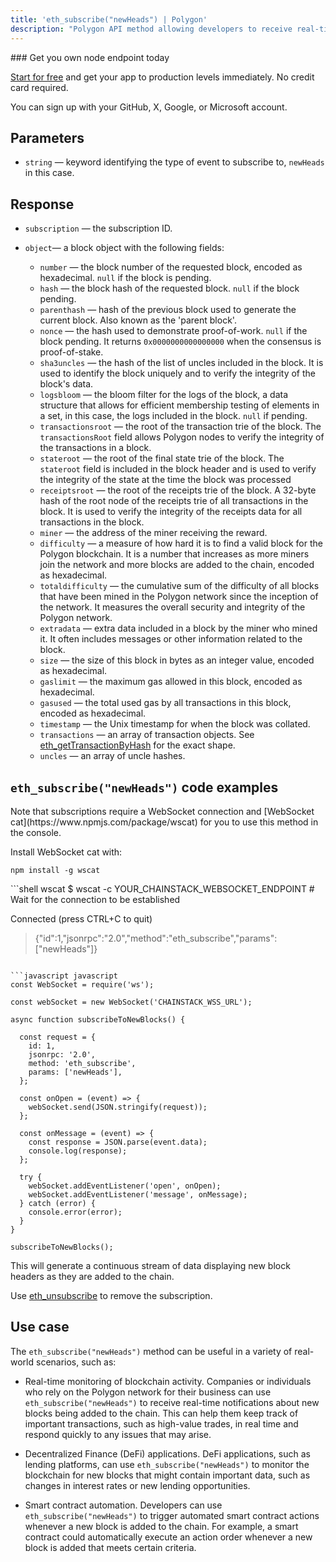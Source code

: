 ---
title: 'eth_subscribe("newHeads") | Polygon'
description: "Polygon API method allowing developers to receive real-time notifications regarding new block headers on the Polygon blockchain; it sends notifications whenever a new block is added."
---

<Check>
  ### Get you own node endpoint today

  [Start for free](https://console.chainstack.com/) and get your app to production levels immediately. No credit card required.

  You can sign up with your GitHub, X, Google, or Microsoft account.
</Check>

## Parameters

* `string` — keyword identifying the type of event to subscribe to, `newHeads` in this case.

## Response

* `subscription` — the subscription ID.

* `object`— a block object with the following fields:

  * `number` — the block number of the requested block, encoded as hexadecimal. `null` if the block is pending.
  * `hash` — the block hash of the requested block. `null` if the block pending.
  * `parenthash` — hash of the previous block used to generate the current block. Also known as the 'parent block'.
  * `nonce` — the hash used to demonstrate proof-of-work. `null` if the block pending. It returns `0x0000000000000000` when the consensus is proof-of-stake.
  * `sha3uncles` — the hash of the list of uncles included in the block. It is used to identify the block uniquely and to verify the integrity of the block's data.
  * `logsbloom` — the bloom filter for the logs of the block, a data structure that allows for efficient membership testing of elements in a set, in this case, the logs included in the block. `null` if pending.
  * `transactionsroot` — the root of the transaction trie of the block. The `transactionsRoot` field allows Polygon nodes to verify the integrity of the transactions in a block.
  * `stateroot` — the root of the final state trie of the block. The `stateroot` field is included in the block header and is used to verify the integrity of the state at the time the block was processed
  * `receiptsroot` — the root of the receipts trie of the block. A 32-byte hash of the root node of the receipts trie of all transactions in the block. It is used to verify the integrity of the receipts data for all transactions in the block.
  * `miner` — the address of the miner receiving the reward.
  * `difficulty` — a measure of how hard it is to find a valid block for the Polygon blockchain. It is a number that increases as more miners join the network and more blocks are added to the chain, encoded as hexadecimal.
  * `totaldifficulty` — the cumulative sum of the difficulty of all blocks that have been mined in the Polygon network since the inception of the network. It measures the overall security and integrity of the Polygon network.
  * `extradata` — extra data included in a block by the miner who mined it. It often includes messages or other information related to the block.
  * `size` — the size of this block in bytes as an integer value, encoded as hexadecimal.
  * `gaslimit` — the maximum gas allowed in this block, encoded as hexadecimal.
  * `gasused` — the total used gas by all transactions in this block, encoded as hexadecimal.
  * `timestamp` — the Unix timestamp for when the block was collated.
  * `transactions` — an array of transaction objects. See [eth\_getTransactionByHash](/api-reference/polygon_node_api/transaction_info/eth_getTransactionByHash) for the exact shape.
  * `uncles` — an array of uncle hashes.

## `eth_subscribe("newHeads")` code examples

<Info>
  Note that subscriptions require a WebSocket connection and [WebSocket cat](https://www.npmjs.com/package/wscat) for you to use this method in the console.

  Install WebSocket cat with:

  `npm install -g wscat`
</Info>

<CodeGroup>
  ```shell wscat
  $ wscat -c YOUR_CHAINSTACK_WEBSOCKET_ENDPOINT
  # Wait for the connection to be established

  Connected (press CTRL+C to quit)

  > {"id":1,"jsonrpc":"2.0","method":"eth_subscribe","params":["newHeads"]}
  ```

  ```javascript javascript
  const WebSocket = require('ws');

  const webSocket = new WebSocket('CHAINSTACK_WSS_URL');

  async function subscribeToNewBlocks() {

    const request = {
      id: 1,
      jsonrpc: '2.0',
      method: 'eth_subscribe',
      params: ['newHeads'],
    };

    const onOpen = (event) => {
      webSocket.send(JSON.stringify(request));
    };

    const onMessage = (event) => {
      const response = JSON.parse(event.data);
      console.log(response);
    };

    try {
      webSocket.addEventListener('open', onOpen);
      webSocket.addEventListener('message', onMessage);
    } catch (error) {
      console.error(error);
    }
  }

  subscribeToNewBlocks();
  ```
</CodeGroup>

This will generate a continuous stream of data displaying new block headers as they are added to the chain.

Use [eth\_unsubscribe](/api-reference/polygon-native-unsubscribe) to remove the subscription.

## Use case

The `eth_subscribe("newHeads")` method can be useful in a variety of real-world scenarios, such as:

* Real-time monitoring of blockchain activity. Companies or individuals who rely on the Polygon network for their business can use `eth_subscribe("newHeads")` to receive real-time notifications about new blocks being added to the chain. This can help them keep track of important transactions, such as high-value trades, in real time and respond quickly to any issues that may arise.

* Decentralized Finance (DeFi) applications. DeFi applications, such as lending platforms, can use `eth_subscribe("newHeads")` to monitor the blockchain for new blocks that might contain important data, such as changes in interest rates or new lending opportunities.

* Smart contract automation. Developers can use `eth_subscribe("newHeads")` to trigger automated smart contract actions whenever a new block is added to the chain. For example, a smart contract could automatically execute an action order whenever a new block is added that meets certain criteria.
